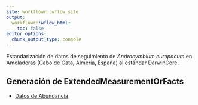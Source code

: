 ```yaml
---
site: workflowr::wflow_site
output:
  workflowr::wflow_html:
    toc: false
editor_options:
  chunk_output_type: console
---
```


Estandarización de datos de seguimiento de *Androcymbium europaeum* en Amoladeras (Cabo de Gata, Almería, España) al estándar DarwinCore. 

## Generación de ExtendedMeasurementOrFacts
- [Datos de Abundancia](prepare_dwc_abundance.html)

